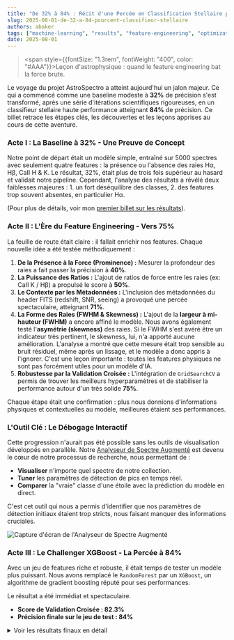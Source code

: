 ```yaml
---
title: "De 32% à 84% : Récit d'une Percée en Classification Stellaire par l'IA"
slug: 2025-08-01-de-32-a-84-pourcent-classifieur-stellaire
authors: abaker
tags: ["machine-learning", "results", "feature-engineering", "optimization", "milestone", "xgboost"]
date: 2025-08-01
---
```


> <span style={{fontSize: "1.3rem", fontWeight: "400", color: "#AAA"}}>Leçon d'astrophysique : quand le feature engineering bat la force brute.</span>

Le voyage du projet AstroSpectro a atteint aujourd'hui un jalon majeur. Ce qui a commencé comme une baseline modeste à **32%** de précision s'est transformé, après une série d'itérations scientifiques rigoureuses, en un classifieur stellaire haute performance atteignant **84%** de précision. Ce billet retrace les étapes clés, les découvertes et les leçons apprises au cours de cette aventure.

<!--truncate-->

### Acte I : La Baseline à 32% - Une Preuve de Concept

Notre point de départ était un modèle simple, entraîné sur 5000 spectres avec seulement quatre features : la présence ou l'absence des raies Hα, Hβ, CaII H & K. Le résultat, 32%, était plus de trois fois supérieur au hasard et validait notre pipeline. Cependant, l'analyse des résultats a révélé deux faiblesses majeures : 
    1. un fort déséquilibre des classes, 
    2. des features trop souvent absentes, en particulier Hα.

(Pour plus de détails, voir mon [premier billet sur les résultats](https://phd-brown.github.io/AstroSpectro/journal/Premier%20partage%20de%20r%C3%A9sultat)).

### Acte II : L'Ère du Feature Engineering - Vers 75%

La feuille de route était claire : il fallait enrichir nos features. Chaque nouvelle idée a été testée méthodiquement :

1. **De la Présence à la Force (Prominence) :** Mesurer la profondeur des raies a fait passer la précision à **40%**.
2. **La Puissance des Ratios :** L'ajout de ratios de force entre les raies (ex: CaII K / Hβ) a propulsé le score à **50%**.
3. **Le Contexte par les Métadonnées :** L'inclusion des métadonnées du header FITS (redshift, SNR, seeing) a provoqué une percée spectaculaire, atteignant **71%**.
4.  **La Forme des Raies (FWHM & Skewness) :** L'ajout de la **largeur à mi-hauteur (FWHM)** a encore affiné le modèle. Nous avons également testé l'**asymétrie (skewness)** des raies. Si le FWHM s'est avéré être un indicateur très pertinent, le skewness, lui, n'a apporté aucune amélioration. L'analyse a montré que cette mesure était trop sensible au bruit résiduel, même après un lissage, et le modèle a donc appris à l'ignorer. C'est une leçon importante : toutes les features physiques ne sont pas forcément utiles pour un modèle d'IA.
5. **Robustesse par la Validation Croisée :** L'intégration de ``GridSearchCV`` a permis de trouver les meilleurs hyperparamètres et de stabiliser la performance autour d'un très solide **75%**.

Chaque étape était une confirmation : plus nous donnions d'informations physiques et contextuelles au modèle, meilleures étaient ses performances.

### L'Outil Clé : Le Débogage Interactif

Cette progression n'aurait pas été possible sans les outils de visualisation développés en parallèle. Notre [Analyseur de Spectre Augmenté](https://github.com/PhD-Brown/AstroSpectro/blob/main/notebooks/02_tools_and_visuals.ipynb) est devenu le cœur de notre processus de recherche, nous permettant de :

- **Visualiser** n'importe quel spectre de notre collection.
- **Tuner** les paramètres de détection de pics en temps réel.
- **Comparer** la "vraie" classe d'une étoile avec la prédiction du modèle en direct.  

C'est cet outil qui nous a permis d'identifier que nos paramètres de détection initiaux étaient trop stricts, nous faisant manquer des informations cruciales.

![Capture d'écran de l'Analyseur de Spectre Augmenté](/img/analyseur_spectre_final.png)

### Acte III : Le Challenger XGBoost - La Percée à 84%

Avec un jeu de features riche et robuste, il était temps de tester un modèle plus puissant. Nous avons remplacé le ``RandomForest`` par un ``XGBoost``, un algorithme de gradient boosting réputé pour ses performances.

Le résultat a été immédiat et spectaculaire.

- **Score de Validation Croisée : 82.3%**
- **Précision finale sur le jeu de test : 84%**

<details>
<summary>Voir les résultats finaux en détail</summary>
```
--- Rapport d'Évaluation (XGBoost) ---
             precision  recall   f1-score   support
A              0.85      0.79      0.82        29
F              0.79      0.79      0.79        98
G              0.82      0.80      0.81       143
K              0.77      0.85      0.81       101
M              0.94      0.82      0.88        57
N              0.97      1.00      0.99        69

accuracy                           0.84       497
macro avg      0.86      0.84      0.85       497
weighted avg   0.84      0.84      0.84       497
```

![Matrice de Confusion Finale](/img/matrice_finale_xgboost.png)
</details>

La matrice de confusion finale montre une diagonale écrasante, signe d'un modèle extrêmement confiant et précis. La confusion entre les classes adjacentes a été minimisée, et la performance est excellente sur l'ensemble des types stellaires principaux.

### L'Anatomie de la Décision : Quelles Features Comptent le Plus ?

Le graphique d'importance des features pour notre modèle XGBoost final révèle une hiérarchie fascinante. Les métadonnées contextuelles comme `redshift_error` et l'indice de couleur dominent, mais elles sont immédiatement suivies par les mesures physiques que nous avons extraites, comme la largeur (FWHM) et la force (prominence) des raies Hα et Hβ. C'est la confirmation que la meilleure performance est atteinte en combinant le **contexte de l'observation** avec les **propriétés physiques du spectre**.

![Graphique d'Importance des Features Fina](/img/importance_features_final_xgboost.png)

### Conclusion : La Convergence de la Physique et de l'IA

Ce voyage de 32% à 84% n'est pas seulement l'histoire d'un score qui augmente. C'est la démonstration qu'une approche rigoureuse, combinant :
-   Une **architecture logicielle modulaire** et robuste.
-   Un **feature engineering** guidé par la connaissance du domaine astrophysique.
-   Des **outils de visualisation interactifs** pour le débogage et l'analyse.
-   Une **validation statistique rigoureuse** des modèles.

...permet d'obtenir des résultats de très haute qualité.

Le projet AstroSpectro a atteint son objectif principal. Le laboratoire est construit, les outils sont affûtés, et les résultats sont là. L'aventure, bien sûr, ne fait que commencer. La [Roadmap](https://phd-brown.github.io/AstroSpectro/docs/community/roadmap) est encore pleine de défis passionnants.

### Perspectives

- **Nouveaux modèles à tester** : CNN, transformers spectraux.
- **Plus grande diversité de jeux de données** : extension au DR6, SDSS...
- **Automatisation complète du pipeline (CI/CD)**.
- **App Streamlit** : vers une interface de classification interactive en ligne.

#### 🚀 *Envie de contribuer ?*  
Forkez le projet, proposez vos idées, ou [contactez-moi](https://phd-brown.github.io/AstroSpectro/docs/community/contributing) !

